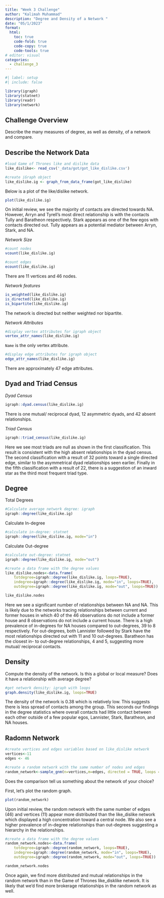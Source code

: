 ---
title: "Week 3 Challenge"
author: "Kalimah Muhammad"
description: "Degree and Density of a Network "
date: "05/1/2023"
format:
  html:
    toc: true
    code-fold: true
    code-copy: true
    code-tools: true
# editor: visual
categories: 
  - challenge_3
---

```{r}
#| label: setup
#| include: false
```

```{r, include= FALSE}
library(igraph)
library(statnet)
library(readr)
library(network)
```

## Challenge Overview

Describe the many measures of degree, as well as density, of a network and compare.

## Describe the Network Data

```{r, results='hide'}
#load Game of Thrones like and dislike data
like_dislike<- read_csv('_data/got/got_like_dislike.csv')
```

```{r, warning=FALSE}
#create iGraph object
like_dislike.ig <- graph_from_data_frame(got_like_dislike)
```

Below is a plot of the like/dislike network. 

```{r}
plot(like_dislike.ig)
```

On initial review, we see the majority of contacts are directed towards NA. However, Arryn and Tyrell's most direct relationship is with the contacts Tully and Baratheon respectively. Stark appears as one of the few egos with contacts directed out. Tully appears as a potential mediator between Arryn, Stark, and NA. 

*Network Size*

```{r}
#count nodes
vcount(like_dislike.ig)

#count edges
ecount(like_dislike.ig)
```

There are 11 vertices and 46 nodes.

*Network features*

```{r}
is_weighted(like_dislike.ig)
is_directed(like_dislike.ig)
is_bipartite(like_dislike.ig)
```

The network is directed but neither weighted nor bipartite. 

*Network Attributes*

```{r}
#display vertex attributes for igraph object
vertex_attr_names(like_dislike.ig)
```
`Name` is the only vertex attribute.

```{r}
#display edge attributes for igraph object
edge_attr_names(like_dislike.ig)
```

There are approximately 47 edge attributes.

## Dyad and Triad Census

*Dyad Census*

```{r}
igraph::dyad.census(like_dislike.ig)
```

There is one mutual/ reciprocal dyad, 12 asymmetric dyads, and 42 absent relationships. 

*Triad Census*

```{r, triad census}
igraph::triad_census(like_dislike.ig)
```
Here we see most triads are null as shown in the first classification. This result is consistent with the high absent relationships in the dyad census. The second classification with a result of 32 points toward a single directed edge, similar to the asymmetrical dyad relationships seen earlier. Finally in the fifth classification with a result of 22, there is a suggestion of an inward star as the third most frequent triad type.   


## Degree

Total Degrees 

```{r, total degrees}
#Calculate average network degree: igraph
igraph::degree(like_dislike.ig)
```

Calculate In-degree

```{r, in degree}
#calculate in-degree: statnet
igraph::degree(like_dislike.ig, mode="in")
```

Calculate Out-degree

```{r, out degree}
#calculate out-degree: statnet
igraph::degree(like_dislike.ig, mode="out")
```

```{r}
#create a data frame with the degree values
like_dislike.nodes<-data.frame(
    totdegree=igraph::degree(like_dislike.ig, loops=TRUE),
    indegree=igraph::degree(like_dislike.ig, mode="in", loops=TRUE),
    outdegree=igraph::degree(like_dislike.ig, mode="out", loops=TRUE))

like_dislike.nodes
```

Here we see a significant number of relationships between NA and NA. This is likely due to the networks tracing relationships between current and former houses in which 40 of the 46 observations do not include a former house and 8 observations do not include a current house. There is a high prevalence of in-degrees for NA houses compared to out-degrees, 39 to 8 respectively. For out-degrees, both Lannister followed by Stark have the most relationships directed out with 11 and 10 out-degrees. Baratheon has the closest in- to out-degree relationships, 4 and 5, suggesting more mutual/ reciprocal contacts. 

## Density

Compute the density of the network. Is this a global or local measure? Does it have a relationship with average degree?

```{r, graph degree}
#get network density: igraph with loops
graph.density(like_dislike.ig, loops=TRUE)

```

The density of the network is 0.38 which is relatively low. This suggests there is less spread of contacts among the group. This seconds our findings in the degree statistics where overall contacts had little contact between each other outside of a few popular egos, Lannister, Stark, Baratheon, and NA houses.

## Radomn Network

```{r, random network}
#create vertices and edges variables based on like_dislike network
vertices<-11
edges <- 46

#create a random network with the same number of nodes and edges 
random_network<-sample_gnm(n=vertices,m=edges, directed = TRUE, loops = TRUE)

```

Does the comparison tell us something about the network of your choice?

First, let's plot the random graph.

```{r, plot random network}
plot(random_network)
```

Upon initial review, the random network with the same number of edges (46) and vertices (11) appear more distributed than the like_dislike network which displayed a high concentration toward a central node. We also see a higher prevalence of in-degree relationships than out-degrees suggesting a hierarchy in the relationships. 

```{r, degree statistics in random network}
#create a data frame with the degree values
random_network.nodes<-data.frame(
    totdegree=igraph::degree(random_network, loops=TRUE),
    indegree=igraph::degree(random_network, mode="in", loops=TRUE),
    outdegree=igraph::degree(random_network, mode="out", loops=TRUE))

random_network.nodes
```

Once again, we find more distributed and mutual relationships in the random network than in the Game of Thrones like_disklike network. It is likely that we'd find more brokerage relationships in the random network as well.

